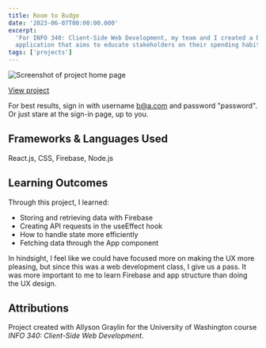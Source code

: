 ```yaml
---
title: Room to Budge
date: '2023-06-07T00:00:00.000'
excerpt:
  'For INFO 340: Client-Side Web Development, my team and I created a budgeting
  application that aims to educate stakeholders on their spending habits.'
tags: ['projects']
---
```


![Screenshot of project home page](/img/posts/room-to-budge/1.jpeg)

[View project](https://room-to-budge.web.app/)

For best results, sign in with username b@a.com and password "password". Or just
stare at the sign-in page, up to you.

## Frameworks & Languages Used

React.js, CSS, Firebase, Node.js

## Learning Outcomes

Through this project, I learned:

- Storing and retrieving data with Firebase
- Creating API requests in the useEffect hook
- How to handle state more efficiently
- Fetching data through the App component

In hindsight, I feel like we could have focused more on making the UX more
pleasing, but since this was a web development class, I give us a pass. It was
more important to me to learn Firebase and app structure than doing the UX
design.

## Attributions

Project created with Allyson Graylin for the University of Washington course
_INFO 340: Client-Side Web Development_.
